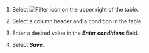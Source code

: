 <ProdImg img='db-bottom-table-filter.png' desc='Filter' />

1.  Select ![Filter icon](/img/ico-filter.svg) on the upper right of the table.

2.  Select a column header and a condition in the table.

3.  Enter a desired value in the **_Enter conditions_** field.

4.  Select **_Save_**.
